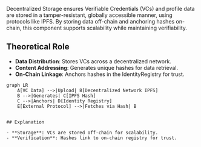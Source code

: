 
Decentralized Storage ensures Verifiable Credentials (VCs) and profile data are stored in a tamper-resistant, globally accessible manner, using protocols like IPFS. By storing data off-chain and anchoring hashes on-chain, this component supports scalability while maintaining verifiability.

## Theoretical Role

- **Data Distribution**: Stores VCs across a decentralized network.
- **Content Addressing**: Generates unique hashes for data retrieval.
- **On-Chain Linkage**: Anchors hashes in the IdentityRegistry for trust.


```mermaid
graph LR
    A[VC Data] -->|Upload| B[Decentralized Network IPFS]
    B -->|Generates| C[IPFS Hash]
    C -->|Anchors| D[Identity Registry]
    E[External Protocol] -->|Fetches via Hash| B


## Explanation

- **Storage**: VCs are stored off-chain for scalability.
- **Verification**: Hashes link to on-chain registry for trust.
